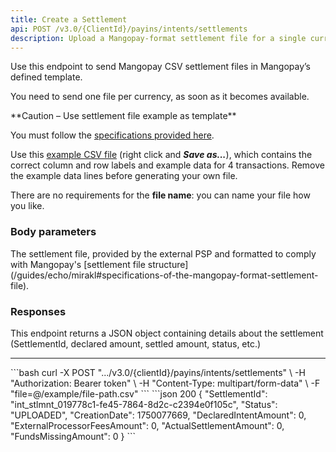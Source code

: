 ```yaml
---
title: Create a Settlement
api: POST /v3.0/{ClientId}/payins/intents/settlements 
description: Upload a Mangopay-format settlement file for a single currency to create a Settlement
---
```


Use this endpoint to send Mangopay CSV settlement files in Mangopay’s defined template. 

You need to send one file per currency, as soon as it becomes available.

<Warning>
**Caution – Use settlement file example as template**

You must follow the [specifications provided here](/guides/echo/mirakl#specifications-of-the-mangopay-format-settlement-file).

Use this [example CSV file](https://raw.githubusercontent.com/Mangopay/docs/refs/heads/main/guides/echo/Example_Mangopay_Settlement_File_Mirakl.csv) (right click and ***Save as...***), which contains the correct column and row labels and example data for 4 transactions. Remove the example data lines before generating your own file. 

There are no requirements for the **file name**: you can name your file how you like.
</Warning>

### Body parameters

<ParamField body="file" type="csv" required>
The settlement file, provided by the external PSP and formatted to comply with Mangopay's [settlement file structure](/guides/echo/mirakl#specifications-of-the-mangopay-format-settlement-file).
</ParamField>

### Responses

<AccordionGroup>
<Accordion title="200 - OK" defaultOpen>

This endpoint returns a JSON object containing details about the settlement (SettlementId, declared amount, settled amount, status, etc.)

</Accordion>
</AccordionGroup>

---

<AccordionGroup>
<Accordion title="415 - Unsupported Media Type">
</Accordion>
<Accordion title="500 - Internal Server Error">
</Accordion>
</AccordionGroup>

<RequestExample>
```bash
curl -X POST ".../v3.0/{clientId}/payins/intents/settlements" \
-H "Authorization: Bearer token" \
-H "Content-Type: multipart/form-data" \
-F "file=@/example/file-path.csv"
```
</RequestExample>

<ResponseExample>
```json 200
{
    "SettlementId": "int_stlmnt_019778c1-fe45-7864-8d2c-c2394e0f105c",
    "Status": "UPLOADED",
    "CreationDate": 1750077669,
    "DeclaredIntentAmount": 0,
    "ExternalProcessorFeesAmount": 0,
    "ActualSettlementAmount": 0,
    "FundsMissingAmount": 0
}
```
</ResponseExample>